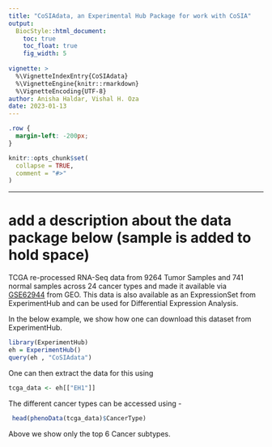```yaml
---
title: "CoSIAdata, an Experimental Hub Package for work with CoSIA"
output: 
  BiocStyle::html_document:
    toc: true
    toc_float: true
    fig_width: 5
    
vignette: >
  %\VignetteIndexEntry{CoSIAdata}
  %\VignetteEngine{knitr::rmarkdown}
  %\VignetteEncoding{UTF-8}
author: Anisha Haldar, Vishal H. Oza
date: 2023-01-13
---
```


```css
.row {
  margin-left: -200px;
}
```


```r
knitr::opts_chunk$set(
  collapse = TRUE,
  comment = "#>"
)
```


**** 
# add a description about the data package below (sample is added to hold space)

TCGA re-processed RNA-Seq data from 9264 Tumor Samples and 741 normal samples
across 24 cancer types and made it available via [GSE62944](http://www.ncbi.nlm.nih.gov/geo/query/acc.cgi?acc=GSE62944) from GEO.
This data is also available as an ExpressionSet from ExperimentHub and
can be used for Differential Expression Analysis.

In the below example, we show how one can download this dataset from 
ExperimentHub.

```r
library(ExperimentHub)
eh = ExperimentHub()
query(eh , "CoSIAdata")
```

One can then extract the data for this using
```r
tcga_data <- eh[["EH1"]]
```
The different cancer types can be accessed using -

```r
 head(phenoData(tcga_data)$CancerType)
```
Above we show only the top 6 Cancer subtypes.


